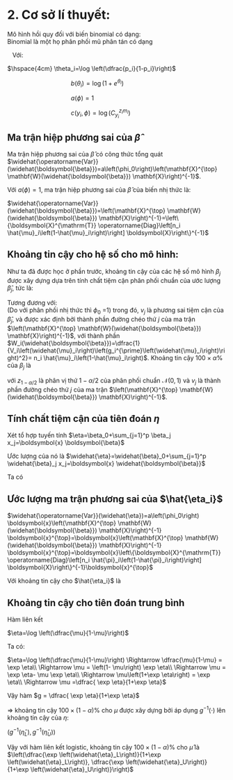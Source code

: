 \newpage
# 2. Cơ sở lí thuyết:
Mô hình hồi quy đối với biến binomial có dạng:     
\begin{center}
$log(\dfrac{\mu_i}{1-\mu_i}) = \beta_0 + \beta_1 X_{i1} + \beta_2 X_{i2} + \cdots + \beta_p X_{ip} + \epsilon_i$    
\end{center}
Binomial là một họ phân phối mũ phân tán có dạng    
\begin{center}
$f_Z\left(z_i\right)=\exp \left\{z_i \theta_i-\log \left(1+e^{\theta_i}\right)+\log \left(C_{y_i}^{z_i m_i}\right)\right\}$
\end{center}
&nbsp;&nbsp; Với:     

$\hspace{4cm} \theta_i=\log \left(\dfrac{p_i}{1-p_i}\right)$   

$\hspace{4cm}b\left(\theta_i\right)=\log \left(1+e^{\theta_i}\right)$   

$\hspace{4cm}a(\phi)=1$     

$\hspace{4cm}c\left(y_i, \phi\right)=\log \left(C_{y_i}^{z_i m_i}\right)$   

<!-- ## 1.1. Hàm log-likelihood: -->
<!-- Ta có hàm mật độ xác suất:    -->

<!-- \begin{center} -->
<!-- $f_Y(y_i) = exp\{log(C_{m_i}^{y_i}) + y_ilog\frac{p_i}{1-p_i} + m_ilog(1-p_i)\}$ -->
<!-- \end{center} -->

<!-- \begin{center} -->
<!-- $f_Y(y_i| \beta, a(\phi)) = exp\{log(C_{m_i}^{y_i}) + y_ilog\frac{p_i}{1-p_i} + m_ilog(1-p_i)\}$ -->
<!-- \end{center} -->

<!-- ## 1.2. Hàm hợp lí: -->

<!-- ## 1.3. Hàm score: -->

<!-- ## 1.4. Ma trận thông tin Fisher: -->

<!-- ## 1.5. Tiêu chuẩn hội tụ: -->

<!-- ## 1.5. Ước lượng hệ số cho mô hình: -->

<!-- ## 1.6. Xây dựng khoảng tin cậy cho hệ số của mô hình: -->

## Ma trận hiệp phương sai của $\hat{\beta}$

Ma trận hiệp phương sai của  $\hat{\beta}$ có công thức tổng quát $\widehat{\operatorname{Var}}(\widehat{\boldsymbol{\beta}})=a\left(\phi_0\right)\left(\mathbf{X}^{\top} \mathbf{W}(\widehat{\boldsymbol{\beta}}) \mathbf{X}\right)^{-1}$.   

Với $a(\phi)=1$, ma trận hiệp phương sai của  $\hat{\beta}$ của biến nhị thức là:    

$\widehat{\operatorname{Var}}(\widehat{\boldsymbol{\beta}})=\left(\mathbf{X}^{\top} \mathbf{W}(\widehat{\boldsymbol{\beta}}) \mathbf{X}\right)^{-1}=\left\{\boldsymbol{X}^{\mathrm{T}} \operatorname{Diag}\left[n_i \hat{\mu}_i\left(1-\hat{\mu}_i\right)\right] \boldsymbol{X}\right\}^{-1}$    

## Khoảng tin cậy cho hệ số cho mô hình:

Như ta đã được học ở phần trước, khoảng tin cậy của các hệ số mô hình $\beta_j$ được xây dựng dựa trên tính chất tiệm cận phân phối chuẩn của ước lượng $\widehat{\beta}_j$, tức là:    

\begin{center}
$\dfrac{\widehat{\beta}_j-\beta_{0 j}}{\sqrt{\phi_0 v_j}} \xrightarrow{d} \mathcal{N}(0,1)$,   
\end{center}

Tương đương với:    
\begin{center}
$\dfrac{\widehat{\beta}_j-\beta_{0 j}}{\sqrt{v_j}} \xrightarrow{d} \mathcal{N}(0,1)$,
\end{center}

(Do với phân phối nhị thức thì $\phi_0$ =1) trong đó, $v_j$ là phương sai tiệm cận của $\widehat{\beta}_j$, và được xác định bởi thành phần đường chéo thứ $j$ của ma trận $\left(\mathbf{X}^{\top} \mathbf{W}(\widehat{\boldsymbol{\beta}}) \mathbf{X}\right)^{-1}$, với
\begin{center}
$\mathbf{W}(\widehat{\boldsymbol{\beta}})=\left(\begin{array}{cccc}
W_1(\widehat{\boldsymbol{\beta}}) & 0 & \ldots & 0 \\
0 & W_2(\widehat{\boldsymbol{\beta}}) & \ldots & 0 \\
\vdots & \vdots & \ddots & \vdots \\
0 & 0 & \ldots & W_n(\widehat{\boldsymbol{\beta}})
\end{array}\right)
=\left\{\boldsymbol{X}^{\mathrm{T}} \operatorname{Diag}\left[n_i \hat{\mu}_i\left(1-\hat{\mu}_i\right)\right] \boldsymbol{X}\right\}^{-1}$
\end{center}

thành phần $W_i(\widehat{\boldsymbol{\beta}})=\dfrac{1}{V_i\left(\widehat{\mu}_i\right)\left(g_i^{\prime}\left(\widehat{\mu}_i\right)\right)^2}= n_i \hat{\mu}_i\left(1-\hat{\mu}_i\right)$. Khoảng tin cậy $100 \times \alpha \%$ của $\beta_j$ là   
\begin{center}
$\left(\widehat{\beta}_j-z_{(1+\alpha) / 2} \sqrt{v_j}, \widehat{\beta}_j+z_{(1+\alpha) / 2} \sqrt{v_j}\right)$
\end{center}

với $z_{1-\alpha / 2}$ là phân vị thứ $1-\alpha / 2$ của phân phối chuẩn $\mathcal{N}(0,1)$ và $v_j$ là thành phần đường chéo thứ $j$ của ma trận $\left(\mathbf{X}^{\top} \mathbf{W}(\widehat{\boldsymbol{\beta}}) \mathbf{X}\right)^{-1}$.    

## Tính chất tiệm cận của tiên đoán $\eta$

Xét tổ hợp tuyến tính
$\eta=\beta_0+\sum_{j=1}^p \beta_j x_j=\boldsymbol{x} \boldsymbol{\beta}$   

Ước lượng của nó là $\widehat{\eta}=\widehat{\beta}_0+\sum_{j=1}^p \widehat{\beta}_j x_j=\boldsymbol{x} \widehat{\boldsymbol{\beta}}$    

Ta có   
\begin{center}
$\dfrac{\widehat{\eta}-\eta_0}{\sqrt{\operatorname{Var}(\widehat{\eta})}} \xrightarrow{d} \mathcal{N}(0,1)$    
\end{center}
## Ước lượng ma trận phương sai của $\hat{\eta_i}$

$\widehat{\operatorname{Var}}(\widehat{\eta})=a\left(\phi_0\right) \boldsymbol{x}\left(\mathbf{X}^{\top} \mathbf{W}(\widehat{\boldsymbol{\beta}}) \mathbf{X}\right)^{-1} \boldsymbol{x}^{\top}=\boldsymbol{x}\left(\mathbf{X}^{\top} \mathbf{W}(\widehat{\boldsymbol{\beta}}) \mathbf{X}\right)^{-1} \boldsymbol{x}^{\top}=\boldsymbol{x}\left\{\boldsymbol{X}^{\mathrm{T}} \operatorname{Diag}\left[n_i \hat{\pi}_i\left(1-\hat{\pi}_i\right)\right] \boldsymbol{X}\right\}^{-1}\boldsymbol{x}^{\top}$    

Với khoảng tin cậy cho $\hat{\eta_i}$ là     
\begin{center}
    $\left(\widehat{\eta}-z_{1-\alpha / 2} \sqrt{\widehat{\operatorname{Var}}(\widehat{\eta})}, \widehat{\eta}+z_{1-\alpha / 2} \sqrt{\widehat{\operatorname{Var}}(\widehat{\eta})}\right)$
\end{center}

## Khoảng tin cậy cho tiên đoán trung bình

Hàm liên kết

$\eta=\log \left(\dfrac{\mu}{1-\mu}\right)$

Ta có:   

$\eta=\log \left(\dfrac{\mu}{1-\mu}\right)
\Rightarrow \dfrac{\mu}{1-\mu} = \exp \eta\\
\Rightarrow \mu = \left(1- \mu\right) \exp \eta\\
\Rightarrow \mu = \exp \eta- \mu \exp \eta\\
\Rightarrow \mu\left(1+\exp \eta\right) = \exp \eta\\
\Rightarrow \mu =\dfrac{ \exp \eta}{1+\exp \eta}$

Vậy hàm $g = \dfrac{ \exp \eta}{1+\exp \eta}$    

$\Rightarrow$ khoảng tin cậy $100 \times(1-\alpha) \%$ cho $\mu$ được xây dựng bởi áp dụng $g^{-1}(\cdot)$ lên khoảng tin cậy của $\eta$:    

$\left(g^{-1}\left(\widehat{\eta}_L\right), g^{-1}\left(\widehat{\eta}_U\right)\right)$    

Vậy với hàm liên kết logistic, khoảng tin cậy $100 \times(1-\alpha) \%$ cho $\widehat{\mu}$ là $\left(\dfrac{\exp \left(\widehat{\eta}_L\right)}{1+\exp \left(\widehat{\eta}_L\right)}, \dfrac{\exp \left(\widehat{\eta}_U\right)}{1+\exp \left(\widehat{\eta}_U\right)}\right)$

```r

```

